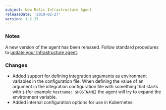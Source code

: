 ```yaml
---
subject: New Relic Infrastructure Agent
releaseDate: '2019-02-27'
version: 1.2.15
---
```


### Notes

A new version of the agent has been released. Follow standard procedures to [update your Infrastructure agent](/docs/infrastructure/new-relic-infrastructure/installation/update-infrastructure-agent).

### Changes

* Added support for defining integration arguments as environment variables in the configuration file. When defining the value of an argument in the integration configuration file with something that starts with `$` (for example `hostname: $HOSTNAME`) the agent will try to expand the environment variable.
* Added internal configuration options for use in Kubernetes.
